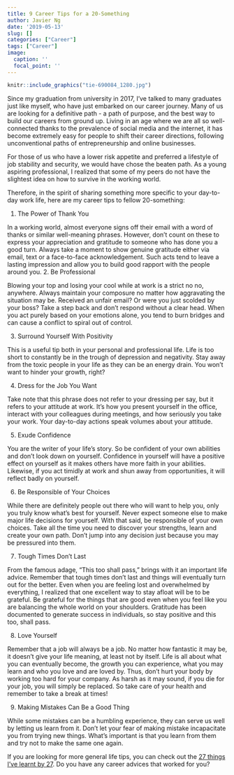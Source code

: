 ```yaml
---
title: 9 Career Tips for a 20-Something
author: Javier Ng
date: '2019-05-13'
slug: []
categories: ["Career"]
tags: ["Career"]
image:
  caption: ''
  focal_point: ''
---
```


```r
knitr::include_graphics("tie-690084_1280.jpg")
```

Since my graduation from university in 2017, I’ve talked to many graduates just like myself, who have just embarked on our career journey. Many of us are looking for a definitive path - a path of purpose, and the best way to build our careers from ground up. Living in an age where we are all so well-connected thanks to the prevalence of social media and the internet, it has become extremely easy for people to shift their career directions, following unconventional paths of entrepreneurship and online businesses. 

For those of us who have a lower risk appetite and preferred a lifestyle of job stability and security, we would have chose the beaten path. As a young aspiring professional, I realized that some of my peers do not have the slightest idea on how to survive in the working world. 

Therefore, in the spirit of sharing something more specific to your day-to-day work life, here are my career tips to fellow 20-something:

1. The Power of Thank You

In a working world, almost everyone signs off their email with a word of thanks or similar well-meaning phrases. However, don’t count on these to express your appreciation and gratitude to someone who has done you a good turn. Always take a moment to show genuine gratitude either via email, text or a face-to-face acknowledgement. Such acts tend to leave a lasting impression and allow you to build good rapport with the people around you.
2. Be Professional

Blowing your top and losing your cool while at work is a strict no no, anywhere. Always maintain your composure no matter how aggravating the situation may be. Received an unfair email? Or were you just scolded by your boss? Take a step back and don’t respond without a clear head. When you act purely based on your emotions alone, you tend to burn bridges and can cause a conflict to spiral out of control.

3. Surround Yourself With Positivity

This is a useful tip both in your personal and professional life. Life is too short to constantly be in the trough of depression and negativity. Stay away from the toxic people in your life as they can be an energy drain. You won’t want to hinder your growth, right? 

4. Dress for the Job You Want

Take note that this phrase does not refer to your dressing per say, but it refers to your attitude at work. It’s how you present yourself in the office, interact with your colleagues during meetings, and how seriously you take your work. Your day-to-day actions speak volumes about your attitude.

5. Exude Confidence

You are the writer of your life’s story. So be confident of your own abilities and don’t look down on yourself. Confidence in yourself will have a positive effect on yourself as it makes others have more faith in your abilities. Likewise, if you act timidly at work and shun away from opportunities, it will reflect badly on yourself. 

6. Be Responsible of Your Choices

While there are definitely people out there who will want to help you, only you truly know what’s best for yourself. Never expect someone else to make major life decisions for yourself. With that said, be responsible of your own choices. Take all the time you need to discover your strengths, learn and create your own path. Don’t jump into any decision just because you may be pressured into them. 

7. Tough Times Don’t Last

From the famous adage, “This too shall pass,” brings with it an important life advice. Remember that tough times don’t last and things will eventually turn out for the better. Even when you are feeling lost and overwhelmed by everything, I realized that one excellent way to stay afloat will be to be grateful. Be grateful for the things that are good even when you feel like you are balancing the whole world on your shoulders. Gratitude has been documented to generate success in individuals, so stay positive and this too, shall pass.

8. Love Yourself

Remember that a job will always be a job. No matter how fantastic it may be, it doesn’t give your life meaning, at least not by itself. Life is all about what you can eventually become, the growth you can experience, what you may learn and who you love and are loved by. Thus, don’t hurt your body by working too hard for your company. As harsh as it may sound, if you die for your job, you will simply be replaced. So take care of your health and remember to take a break at times! 

9. Making Mistakes Can Be a Good Thing

While some mistakes can be a humbling experience, they can serve us well by letting us learn from it. Don’t let your fear of making mistake incapacitate you from trying new things. What’s important is that you learn from them and try not to make the same one again. 

If you are looking for more general life tips, you can check out the [27 things I’ve learnt by 27](http://javierngkh.rbind.io/post/2018-12-08-things-you-learn-when-you-re-done-with-27/). Do you have any career advices that worked for you? 


